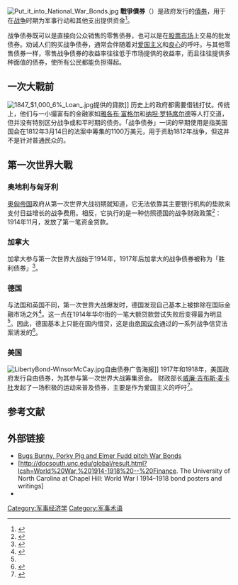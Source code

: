 {{Refimprove|time=2020-07-10T05:47:18+00:00}}
[[Image:Put_it_into_National_War_Bonds.jpg|thumb]]
'''戰爭債券'''（{{lang-en|war bond}}）是政府发行的[[債券|債券]]，用于在[[战争|战争]]时期为军事行动和其他支出提供资金<ref>{{cite book | ref=Reference-Sparrow
  |title= "Buying our boys back": The mass foundations of fiscal citizenship in World War II|last1=Sparrow |first1=J.T.|year=2008 | publisher=Journal of Policy History, 20(2), 263–286}}</ref>。

战争债券既可以是直接向公众销售的零售债券，也可以是在[[股票市场|股票市场]]上交易的批发债券。劝诫人们购买战争债券，通常会伴随着对[[爱国主义|爱国主义]]和[[良心|良心]]的呼吁。与其他零售债券一样，零售战争债券的收益率往往低于市场提供的收益率，而且往往提供多种面值的债券，使所有公民都能负担得起。

==一次大戰前==
[[File:1847_$1,000_6%_Loan_.jpg|thumb]]提供的貸款]]
历史上的政府都需要借钱打仗。传统上，他们与一小撮富有的金融家如[[雅各布·富格尔|雅各布·富格尔]]和[[纳坦·迈尔·罗特席尔德|纳坦·罗特席尔德]]等人打交道，但并没有特别区分战争或和平时期的债务。「战争债券」一词的早期使用是指美国国会在1812年3月14日的法案中筹集的1100万美元，用于资助1812年战争，但这并不是针对普通民众的。
==第一次世界大戰==
===奥地利与匈牙利===
[[奥匈帝国|奥匈帝国]]政府从第一次世界大战初期就知道，它无法依靠其主要银行机构的垫款来支付日益增长的战争费用。相反，它执行的是一种仿照德国的战争财政政策<ref>{{cite book | ref=Reference-Bogart
  |title= Direct and Indirect Costs of the Great World War| url=https://archive.org/details/cihm_991742
  |last=Bogart |first=Ernest Ludlow |editor=David Kinley |year=1919 | edition=2nd |publisher=Oxford University Press |location=Vancouver |isbn=0-7748-0923-X}}</ref>：1914年11月，发放了第一笔资金贷款。
===加拿大===
加拿大参与第一次世界大战始于1914年，1917年后加拿大的战争债券被称为「胜利债券」<ref>{{cite news|url=http://www.cbc.ca/news/background/canada-savings-bonds/ |title=CBC News In Depth: Canada Savings Bonds |publisher=CBC |date=2007-10-03 |accessdate=2010-08-16 |dead-url=yes |archiveurl=https://web.archive.org/web/20100811095309/http://www.cbc.ca/news/background/canada-savings-bonds/ |archivedate=2010-08-11 }}</ref>。
===德国===
与法国和英国不同，第一次世界大战爆发时，德国发现自己基本上被排除在国际金融市场之外<ref name="Chickering 104">{{cite book | ref=Reference-Chickering1
  |title= Imperial Germany and the Great War, 1914–1918| url=https://archive.org/details/imperialgermanyg0000chic
  |last=Chickering |first=Roger |edition=2nd |year=2004 | publisher=Cambridge University Press |location=Cambridge |isbn=0-521-54780-6}}</ref>。这一点在1914年华尔街的一笔大额贷款尝试失败后变得最为明显<ref name="Chickering 104"/>。因此，德国基本上只能在国内借贷，这是由[[帝國議會_(德意志帝國)|帝国议会]]通过的一系列战争信贷法案诱发的<ref name="NYT 28Oct1916">{{cite web |url=https://timesmachine.nytimes.com/timesmachine/1915/08/04/104651381.pdf |title=Reichstag Receives $2,856,000,000 Bill |work=The New York Times |date=1916-10-28 |accessdate=2011-07-12 |archive-date=2021-01-29 |archive-url=https://web.archive.org/web/20210129230026/https://timesmachine.nytimes.com/timesmachine/1915/08/04/104651381.pdf |dead-url=no }}</ref>。
===美国===
[[Image:LibertyBond-WinsorMcCay.jpg|thumb]]自由债券广告海报]]
1917年和1918年，美国政府发行自由债券，为其参与第一次世界大战筹集资金。 财政部长[[威廉·吉布斯·麦卡杜|威廉·吉布斯·麦卡杜]]发起了一场积极的运动来普及债券，主要是作为爱国主义的呼吁<ref name="Kimble 15">{{cite book | ref=Reference-Kimble
  |title= Mobilizing the home front: war bonds and domestic propaganda|last=Kimble |first=James J. |year=2006 | publisher=Texas A&M University Press |location=Dallas |isbn=1-58544-485-5}}</ref>。

==参考文献==
{{reflist}}

== 外部链接 ==
{{Commons category|War bonds}}
*[https://archive.org/details/U.s.WarBondsCommercial Bugs Bunny, Porky Pig and Elmer Fudd pitch War Bonds]
*[http://docsouth.unc.edu/global/result.html?lcsh=World%20War,%201914-1918%20--%20Finance. The University of North Carolina at Chapel Hill: World War I 1914–1918 bond posters and writings] {{Wayback|url=http://docsouth.unc.edu/global/result.html?lcsh=World%20War,%201914-1918%20--%20Finance. |date=20200710052322 }}
*{{Wikisource-inline|list=<br>
**{{Cite EB1922|wstitle=Dollar Securities Mobilization|first=George Ernest |last=May |noicon=x}}
**{{Cite EB1922|wstitle=Liberty Loan Publicity Campaigns|first=Martin |last=Vogel |noicon=x}}
**{{Cite EB1922|wstitle=Savings Movement|first=Theodore Gervase |last=Chambers|first2=William Mather |last2=Lewis |noicon=x}}
**{{Cite EB1922|wstitle=War Loan Publicity Campaigns|first=George Augustus |last=Sutton|noicon=x}}
}}

[[Category:军事经济学|Category:军事经济学]]
[[Category:军事术语|Category:军事术语]]